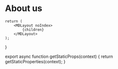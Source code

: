 
# About us

	return (
		<MDLayout noIndex>
			{children}
		</MDLayout>
	);
}

export async function getStaticProps(context) {
	return getStaticProperties(context);
}

